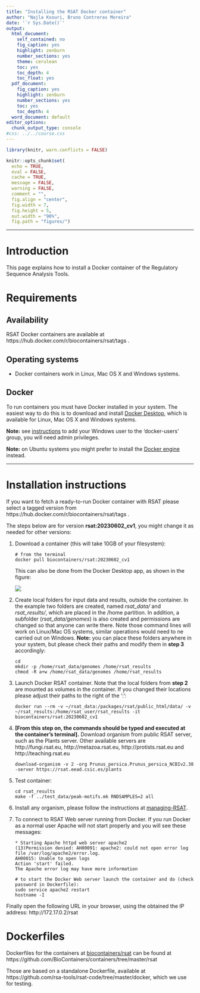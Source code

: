 ```yaml
---
title: "Installing the RSAT Docker container"
author: "Najla Ksouri, Bruno Contreras Moreira"
date: '`r Sys.Date()`'
output:
  html_document:
    self_contained: no
    fig_caption: yes
    highlight: zenburn
    number_sections: yes
    theme: cerulean
    toc: yes
    toc_depth: 4
    toc_float: yes
  pdf_document:
    fig_caption: yes
    highlight: zenburn
    number_sections: yes
    toc: yes
    toc_depth: 4
  word_document: default
editor_options: 
  chunk_output_type: console
#css: ../../course.css
---
```



```r
library(knitr, warn.conflicts = FALSE)

knitr::opts_chunk$set(
  echo = TRUE, 
  eval = FALSE, 
  cache = TRUE, 
  message = FALSE, 
  warning = FALSE, 
  comment = "",  
  fig.align = "center",
  fig.width = 7, 
  fig.height = 5,
  out.width = "90%",
  fig.path = "figures/")
```

****************************************************************
# Introduction

This page explains how to install a Docker container of the Regulatory Sequence Analysis Tools. 

# Requirements

## Availability

RSAT Docker containers are available at https://hub.docker.com/r/biocontainers/rsat/tags .

## Operating systems

- Docker containers work in Linux, Mac OS X and Windows systems. 

## Docker 

To run containers you must have Docker installed in your system. 
The easiest way to do this is to download and install [Docker Desktop](https://www.docker.com/products/docker-desktop), 
which is available for Linux, Mac OS X and Windows systems. 

**Note:** see [instructions](https://stackoverflow.com/questions/61530874/docker-how-do-i-add-myself-to-the-docker-users-group-on-windows) to add your Windows user to the 'docker-users' group, you will need admin privileges.

**Note:** on Ubuntu systems you might prefer to install the [Docker engine](https://docs.docker.com/engine/install/ubuntu) instead.

****************************************************************
# Installation instructions

If you want to fetch a ready-to-run Docker container with RSAT please select a tagged version from https://hub.docker.com/r/biocontainers/rsat/tags . 

The steps below are for version **rsat:20230602_cv1**, you might change it as needed for other versions:

 1. Download a container (this will take 10GB of your filesystem):

        # from the terminal
        docker pull biocontainers/rsat:20230602_cv1
        
    This can also be done from the Docker Desktop app, as shown in the figure:
    
    ![](./DockerDesktopWindows.png)
        

 2. Create local folders for input data and results, outside the container. In the example two folders are created, named *rsat_data/* and *rsat_results/*, which are placed in the /home partition. In addition, a subfolder (*rsat_data/genomes*) is also created and permissions are changed so that anyone can write there. Note those command lines will work on Linux/Mac OS systems, similar operations would need to ne carried out on Windows. **Note:** you can place these folders anywhere in your system, but please check their paths and modify them in **step 3** accordingly:
 
        cd 
        mkdir -p /home/rsat_data/genomes /home/rsat_results
        chmod -R a+w /home/rsat_data/genomes /home/rsat_results

 3. Launch Docker RSAT container. Note that the local folders from **step 2** are mounted as volumes in the container. If you changed their locations please adjust their paths to the right of the ':':

        docker run --rm -v ~/rsat_data:/packages/rsat/public_html/data/ -v ~/rsat_results:/home/rsat_user/rsat_results -it biocontainers/rsat:20230602_cv1


 4. **[From this step on, the commands should be typed and executed at the container's terminal].** Download organism from public RSAT server, such as the Plants server. Other available servers are http://fungi.rsat.eu, http://metazoa.rsat.eu, http://protists.rsat.eu and http://teaching.rsat.eu

        download-organism -v 2 -org Prunus_persica.Prunus_persica_NCBIv2.38 -server https://rsat.eead.csic.es/plants

 5. Test container:

        cd rsat_results 
        make -f ../test_data/peak-motifs.mk RNDSAMPLES=2 all

 6. Install any organism, please follow the instructions at [managing-RSAT](https://rsa-tools.github.io/managing-RSAT/genome_installation/install_organisms_FASTA_GTF.html).

 7. To connect to RSAT Web server running from Docker. If you run Docker as a normal user Apache will not start properly and you will see these messages:

        * Starting Apache httpd web server apache2
        (13)Permission denied: AH00091: apache2: could not open error log file /var/log/apache2/error.log.
        AH00015: Unable to open logs
        Action 'start' failed.
        The Apache error log may have more information

        # to start the Docker Web server launch the container and do (check password in Dockerfile):
        sudo service apache2 restart
        hostname -I

 Finally open the following URL in your browser, using the obtained the IP address: http://172.17.0.2/rsat


# Dockerfiles

Dockerfiles for the containers at [biocontainers/rsat](https://hub.docker.com/r/biocontainers/rsat) 
can be found at https://github.com/BioContainers/containers/tree/master/rsat

Those are based on a standalone Dockerfile, available at https://github.com/rsa-tools/rsat-code/tree/master/docker, which we use for testing.

